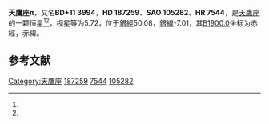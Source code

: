 {{Starbox begin
| name = 天鷹座π
}}
{{Starbox observe
| epoch = [[J2000.0|J2000.0]]
| constell = [[天鷹座|天鷹座]]<ref name=SIMBAD>{{cite web
 | url=http://simbad.u-strasbg.fr/simbad/sim-id?Ident=HR+7544
 | title=Pulsating variable Star
 | publisher=Centre de Données astronomiques de Strasbourg
 | work=SIMBAD
 | accessdate=2012-07-13
 | archive-date=2019-06-11
 | archive-url=https://web.archive.org/web/20190611080649/http://simbad.u-strasbg.fr/simbad/sim-id?Ident=HR+7544
 | dead-url=no
 }}</ref><ref name=DATA>{{cite web
 | url=http://vizier.u-strasbg.fr/viz-bin/VizieR-5?-out.add=.&-source=5050&-corr=PK=HR&-out.max=9999&HR=7544
 | title=VizieR Detailed Page
 | accessdate=2012-07-13
 | archive-date=2016-03-04
 | archive-url=https://web.archive.org/web/20160304210018/http://vizier.u-strasbg.fr/viz-bin/VizieR-5?-out.add=.&-source=5050&-corr=PK=HR&-out.max=9999&HR=7544
 | dead-url=no
 }}</ref>
| 星官 = 
| ra = {{RA|19|48|42.1}}<ref name=SIMBAD /><ref name=DATA />
| dec = {{DEC|+11|48|57}}<ref name=SIMBAD /><ref name=DATA />
| appmag_v = 5.72<ref name=SIMBAD /><ref name=DATA />
}}
{{Starbox character
| class = G2III:+A1V:<ref name=SIMBAD /><ref name=DATA />
| b-v = <ref name=SIMBAD /><ref name=DATA />
| u-b = <ref name=SIMBAD /><ref name=DATA />
| r-i = <ref name=SIMBAD /><ref name=DATA />
| variable = 
}}
{{Starbox astrometry
| radial_v = 
| prop_mo_ra = 13
| parallax = 0.003
| p_error =
}}
{{Starbox catalog
| names =BD+11 3994，[[SAO星表|SAO]] 105282，[[HD星表|HD]] 187259，[[HR星表|HR]] 7544}}
{{Starbox reference |Simbad=HR+7544}}
{{Starbox end}}

'''天鷹座π'''，又名'''BD+11 3994'''，'''HD 187259'''、'''SAO 105282'''、'''HR 7544'''，是[[天鷹座|天鷹座]]的一颗恒星<ref name=SIMBAD /><ref name=DATA />，视星等为5.72，位于[[銀道座標系|銀經]]50.08，[[銀道座標系|銀緯]]-7.01，其[[B1900.0|B1900.0]]坐标为赤經{{RA|19|43|59.3}}，赤緯{{DEC|+11|-7.01|1}}。

== 参考文献 ==
{{reflist}}

{{star-stub}}

{{天鷹座恒星}}
{{星官|河鼓|3|9}}
[[Category:天鷹座|Category:天鷹座]]
[[Category:HD和HDE天體|187259]]
[[Category:HR天體|7544]]
[[Category:SAO天體|105282]]